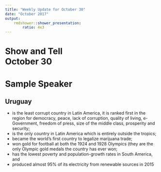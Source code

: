 ```yaml
---
title: "Weekly Update for October 30"
date: "October 2017"
output: 
    rmdshower::shower_presentation:
        ratio: 4x3
---
```


# Show and Tell <br> October 30

# Sample Speaker

## Uruguay

- is the least corrupt country in Latin America, it is ranked first in the region for democracy, peace, lack of corruption, quality of living, e-Government, freedom of press, size of the middle class, prosperity and security;
- is the only country in Latin America which is entirely outside the tropics;
- became the world's first country to legalize marijuana trade;
- won gold for football at both the 1924 and 1928 Olympics (they are the only Olympic gold medals the country has ever won;
- has the lowest poverty and population-growth rates in South America, and
- produced almost 95% of its electricity from renewable sources in 2015

